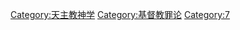 {{Commons category|The Seven Deadly Sins}}
{{Catmore}}

[[Category:天主教神学|Category:天主教神学]]
[[Category:基督教罪论|Category:基督教罪论]]
[[Category:7|Category:7]]